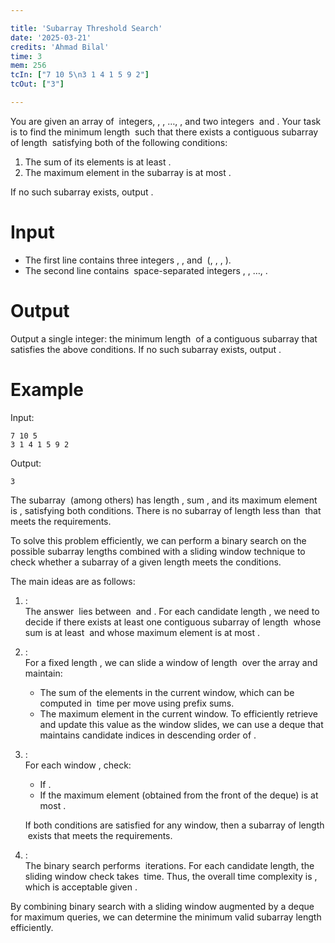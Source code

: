 ```yaml
---

title: 'Subarray Threshold Search'  
date: '2025-03-21'  
credits: 'Ahmad Bilal'  
time: 3  
mem: 256  
tcIn: ["7 10 5\n3 1 4 1 5 9 2"]  
tcOut: ["3"]

---
```


You are given an array of <Math inline>N</Math> integers, <Math inline>A[1]</Math>, <Math inline>A[2]</Math>, …, <Math inline>A[N]</Math>, and two integers <Math inline>S</Math> and <Math inline>M</Math>. Your task is to find the minimum length <Math inline>L</Math> such that there exists a contiguous subarray of length <Math inline>L</Math> satisfying both of the following conditions:

1. The sum of its elements is at least <Math inline>S</Math>.
2. The maximum element in the subarray is at most <Math inline>M</Math>.

If no such subarray exists, output <Math inline>-1</Math>.

# Input

- The first line contains three integers <Math inline>N</Math>, <Math inline>S</Math>, and <Math inline>M</Math> (<Math inline>1 \leq N \leq 10^5</Math>, <Math inline>0 \leq A[i] \leq 10^9</Math>, <Math inline>0 \leq S \leq 10^{15}</Math>, <Math inline>0 \leq M \leq 10^9</Math>).
- The second line contains <Math inline>N</Math> space-separated integers <Math inline>A[1]</Math>, <Math inline>A[2]</Math>, …, <Math inline>A[N]</Math>.

# Output

Output a single integer: the minimum length <Math inline>L</Math> of a contiguous subarray that satisfies the above conditions. If no such subarray exists, output <Math inline>-1</Math>.

# Example

Input:  
```
7 10 5
3 1 4 1 5 9 2
```

Output:  
```
3
```


The subarray <Math inline>[4,1,5]</Math> (among others) has length <Math inline>3</Math>, sum <Math inline>10</Math>, and its maximum element is <Math inline>5</Math>, satisfying both conditions. There is no subarray of length less than <Math inline>3</Math> that meets the requirements.

<Solution>

To solve this problem efficiently, we can perform a binary search on the possible subarray lengths combined with a sliding window technique to check whether a subarray of a given length meets the conditions.

The main ideas are as follows:

1. <Math inline>Binary Search on L</Math>:  
   The answer <Math inline>L</Math> lies between <Math inline>1</Math> and <Math inline>N</Math>. For each candidate length <Math inline>L</Math>, we need to decide if there exists at least one contiguous subarray of length <Math inline>L</Math> whose sum is at least <Math inline>S</Math> and whose maximum element is at most <Math inline>M</Math>.

2. <Math inline>Sliding Window Check</Math>:  
   For a fixed length <Math inline>L</Math>, we can slide a window of length <Math inline>L</Math> over the array and maintain:
   - The sum of the elements in the current window, which can be computed in <Math inline>O(1)</Math> time per move using prefix sums.
   - The maximum element in the current window. To efficiently retrieve and update this value as the window slides, we can use a deque that maintains candidate indices in descending order of <Math inline>A[i]</Math>.

3. <Math inline>Checking the Conditions</Math>:  
   For each window <Math inline>A[i \ldots i+L-1]</Math>, check:
   - If <Math inline>\text\{sum\} \geq S</Math>.
   - If the maximum element (obtained from the front of the deque) is at most <Math inline>M</Math>.

   If both conditions are satisfied for any window, then a subarray of length <Math inline>L</Math> exists that meets the requirements.

4. <Math inline>Overall Complexity</Math>:  
   The binary search performs <Math inline>O(\log N)</Math> iterations. For each candidate length, the sliding window check takes <Math inline>O(N)</Math> time. Thus, the overall time complexity is <Math inline>O(N \log N)</Math>, which is acceptable given <Math inline>N \leq 10^5</Math>.

By combining binary search with a sliding window augmented by a deque for maximum queries, we can determine the minimum valid subarray length efficiently.

</Solution>